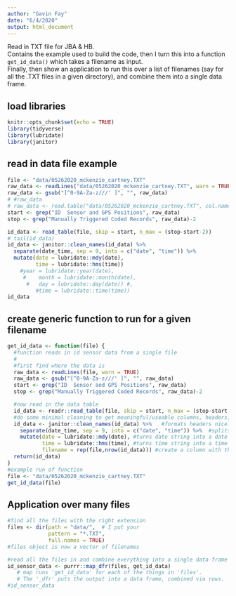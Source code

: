 ```yaml
---
author: "Gavin Fay"
date: "6/4/2020"
output: html_document
---
```


Read in TXT file for JBA & HB.    
Contains the example used to build the code, then I turn this into a function `get_id_data()` which takes a filename as input.  
Finally, then show an application to run this over a list of filenames (say for all the .TXT files in a given directory), and combine them into a single data frame.  

## load libraries

```r
knitr::opts_chunk$set(echo = TRUE)
library(tidyverse)
library(lubridate)
library(janitor)
```

## read in data file example

```r
file <- "data/05262020_mckenzie_cartney.TXT"
raw_data <- readLines("data/05262020_mckenzie_cartney.TXT", warn = TRUE)
raw_data <- gsub("[^0-9A-Za-z///' ]", "", raw_data)
# #raw_data
# raw_data <- read.table("data/05262020_mckenzie_cartney.TXT", col.names = 1:100, fill = TRUE, sep = ",", stringsAsFactors = FALSE)
start <- grep("ID  Sensor and GPS Positions", raw_data)
stop <- grep("Manually Triggered Coded Records", raw_data)-2

id_data <- read_table(file, skip = start, n_max = (stop-start-2))
# tail(id_data)
id_data <- janitor::clean_names(id_data) %>% 
  separate(date_time, sep = 9, into = c("date", "time")) %>% 
  mutate(date = lubridate::mdy(date),
         time = lubridate::hms(time))
    #year = lubridate::year(date),
     #    month = lubridate::month(date),
      #   day = lubridate::day(date)) #,
         #time = lubridate::time(time))
id_data
```


## create generic function to run for a given filename  

```r

get_id_data <- function(file) {
  #function reads in id sensor data from a single file
  #
  #first find where the data is
  raw_data <- readLines(file, warn = TRUE)
  raw_data <- gsub("[^0-9A-Za-z///' ]", "", raw_data)
  start <- grep("ID  Sensor and GPS Positions", raw_data)
  stop <- grep("Manually Triggered Coded Records", raw_data)-2

  #now read in the data table
  id_data <- readr::read_table(file, skip = start, n_max = (stop-start-2))
  #do some minimal cleaning to get meaningful/useable columns, headers, etc.
  id_data <- janitor::clean_names(id_data) %>%   #formats headers nicely
    separate(date_time, sep = 9, into = c("date", "time")) %>%  #splits the date from the time
    mutate(date = lubridate::mdy(date), #turns date string into a date object
           time = lubridate::hms(time), #turns time string into a time object
           filename = rep(file,nrow(id_data))) #create a column with the name of the file
  return(id_data)
}
#example run of function
file <- "data/05262020_mckenzie_cartney.TXT"
get_id_data(file)

```


## Application over many files
```r
#find all the files with the right extension
files <- dir(path = "data/",  # I put your 
             pattern = "*.TXT",
             full.names = TRUE)
#files object is now a vector of filenames

#read all the files in and combine everything into a single data frame
id_sensor_data <- purrr::map_dfr(files, get_id_data) 
   # map runs 'get_id_data' for each of the things in 'files'.  
   # The '_dfr' puts the output into a data frame, combined via rows. 
#id_sensor_data
```



